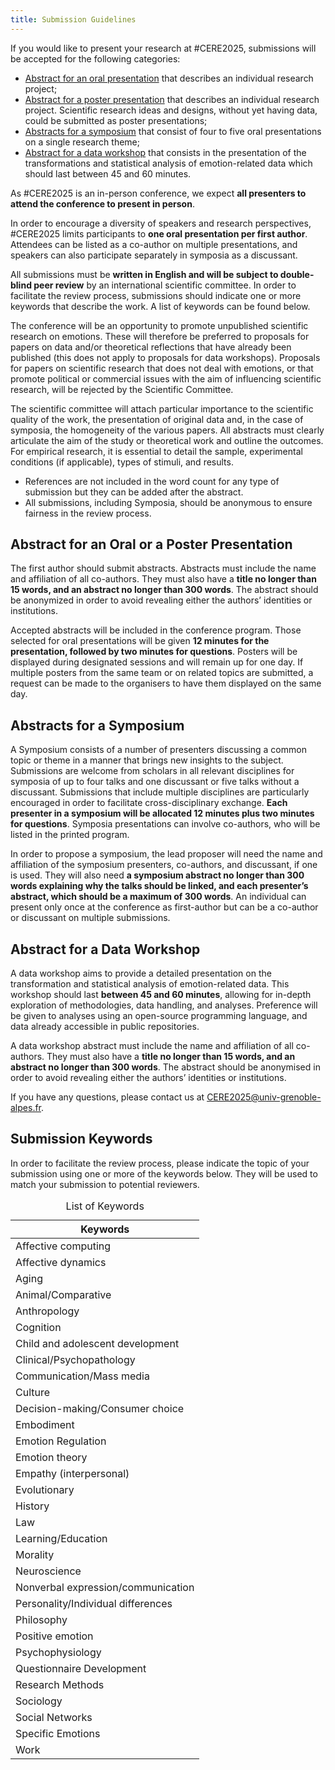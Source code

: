 ```yaml
---
title: Submission Guidelines
---
```


If you would like to present your research at #CERE2025, submissions will be accepted for the following categories:

- [Abstract for an oral presentation](#oral_poster) that describes an individual research project;
- [Abstract for a poster presentation](#oral_poster) that describes an individual research project. Scientific research ideas and designs, without yet having data, could be submitted as poster presentations;
- [Abstracts for a symposium](#symposium) that consist of four to five oral presentations on a single research theme;
- [Abstract for a data workshop](#data_workshop) that consists in the presentation of the transformations and statistical analysis of emotion-related data which should last between 45 and 60 minutes.

As #CERE2025 is an in-person conference, we expect **all presenters to attend the conference to present in person**.

In order to encourage a diversity of speakers and research perspectives, #CERE2025 limits participants to **one oral presentation per first author**. Attendees can be listed as a co-author on multiple presentations, and speakers can also participate separately in symposia as a discussant.

All submissions must be **written in English and will be subject to double-blind peer review** by an international scientific committee. In order to facilitate the review process, submissions should indicate one or more keywords that describe the work. A list of keywords can be found below.

The conference will be an opportunity to promote unpublished scientific research on emotions. These will therefore be preferred to proposals for papers on data and/or theoretical reflections that have already been published (this does not apply to proposals for data workshops). Proposals for papers on scientific research that does not deal with emotions, or that promote political or commercial issues with the aim of influencing scientific research, will be rejected by the Scientific Committee.

The scientific committee will attach particular importance to the scientific quality of the work, the presentation of original data and, in the case of symposia, the homogeneity of the various papers. All abstracts must clearly articulate the aim of the study or theoretical work and outline the outcomes. For empirical research, it is essential to detail the sample, experimental conditions (if applicable), types of stimuli, and results.

::: {.callout-note title="FAQ"}
- References are not included in the word count for any type of submission but they can be added after the abstract.
- All submissions, including Symposia, should be anonymous to ensure fairness in the review process.
:::

## Abstract for an Oral or a Poster Presentation {#oral_poster}

The first author should submit abstracts. Abstracts must include the name and affiliation of all co-authors. They must also have a **title no longer than 15 words, and an abstract no longer than 300 words**. The abstract should be anonymized in order to avoid revealing either the authors' identities or institutions.

Accepted abstracts will be included in the conference program. Those selected for oral presentations will be given **12 minutes for the presentation, followed by two minutes for questions**. Posters will be displayed during designated sessions and will remain up for one day. If multiple posters from the same team or on related topics are submitted, a request can be made to the organisers to have them displayed on the same day.

## Abstracts for a Symposium {#symposium}

A Symposium consists of a number of presenters discussing a common topic or theme in a manner that brings new insights to the subject. Submissions are welcome from scholars in all relevant disciplines for symposia of up to four talks and one discussant or five talks without a discussant. Submissions that include multiple disciplines are particularly encouraged in order to facilitate cross-disciplinary exchange. **Each presenter in a symposium will be allocated 12 minutes plus two minutes for questions**. Symposia presentations can involve co-authors, who will be listed in the printed program.

In order to propose a symposium, the lead proposer will need the name and affiliation of the symposium presenters, co-authors, and discussant, if one is used. They will also need **a symposium abstract no longer than 300 words explaining why the talks should be linked, and each presenter's abstract, which should be a maximum of 300 words**. An individual can present only once at the conference as first-author but can be a co-author or discussant on multiple submissions.

## Abstract for a Data Workshop {#data_workshop}

A data workshop aims to provide a detailed presentation on the transformation and statistical analysis of emotion-related data. This workshop should last **between 45 and 60 minutes**, allowing for in-depth exploration of methodologies, data handling, and analyses. Preference will be given to analyses using an open-source programming language, and data already accessible in public repositories.

A data workshop abstract must include the name and affiliation of all co-authors. They must also have a **title no longer than 15 words, and an abstract no longer than 300 words**. The abstract should be anonymised in order to avoid revealing either the authors' identities or institutions.

If you have any questions, please contact us at [CERE2025@univ-grenoble-alpes.fr](mailto:cere2025@univ-grenoble-alpes.fr).

## Submission Keywords {#SubmissionKeywords}

In order to facilitate the review process, please indicate the topic of your submission using one or more of the keywords below. They will be used to match your submission to potential reviewers.

| Keywords                           |
|------------------------------------|
| Affective computing                |
| Affective dynamics                 |
| Aging                              |
| Animal/Comparative                 |
| Anthropology                       |
| Cognition                          |
| Child and adolescent development   |
| Clinical/Psychopathology           |
| Communication/Mass media           |
| Culture                            |
| Decision-making/Consumer choice    |
| Embodiment                         |
| Emotion Regulation                 |
| Emotion theory                     |
| Empathy (interpersonal)            |
| Evolutionary                       |
| History                            |
| Law                                |
| Learning/Education                 |
| Morality                           |
| Neuroscience                       |
| Nonverbal expression/communication |
| Personality/Individual differences |
| Philosophy                         |
| Positive emotion                   |
| Psychophysiology                   |
| Questionnaire Development          |
| Research Methods                   |
| Sociology                          |
| Social Networks                    |
| Specific Emotions                  |
| Work                               |

: List of Keywords
